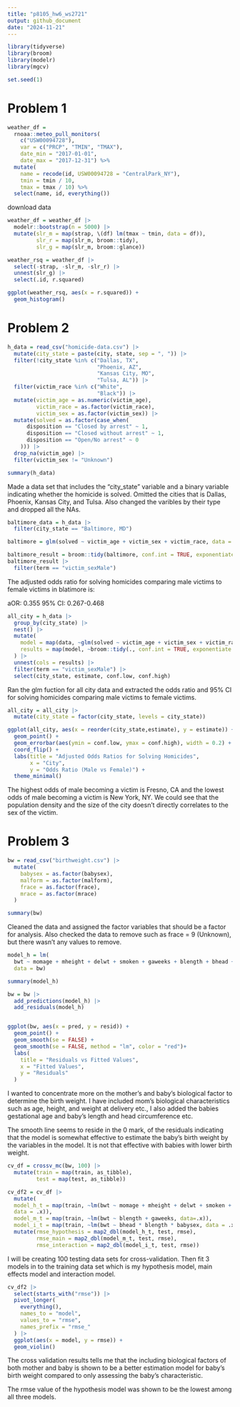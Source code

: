 ```yaml
---
title: "p8105_hw6_ws2721"
output: github_document
date: "2024-11-21"
---
```


```r
library(tidyverse)
library(broom)
library(modelr)
library(mgcv)

set.seed(1)
```

# Problem 1

```r
weather_df = 
  rnoaa::meteo_pull_monitors(
    c("USW00094728"),
    var = c("PRCP", "TMIN", "TMAX"), 
    date_min = "2017-01-01",
    date_max = "2017-12-31") %>%
  mutate(
    name = recode(id, USW00094728 = "CentralPark_NY"),
    tmin = tmin / 10,
    tmax = tmax / 10) %>%
  select(name, id, everything())
```

download data

```r
weather_df = weather_df |> 
  modelr::bootstrap(n = 5000) |> 
  mutate(slr_m = map(strap, \(df) lm(tmax ~ tmin, data = df)),
         slr_r = map(slr_m, broom::tidy),
         slr_g = map(slr_m, broom::glance))
```


```r
weather_rsq = weather_df |> 
  select(-strap, -slr_m, -slr_r) |> 
  unnest(slr_g) |> 
  select(.id, r.squared)

ggplot(weather_rsq, aes(x = r.squared)) +
  geom_histogram()
```


# Problem 2

```r

h_data = read_csv("homicide-data.csv") |> 
  mutate(city_state = paste(city, state, sep = ", ")) |> 
  filter(!city_state %in% c("Dallas, TX", 
                            "Phoenix, AZ", 
                            "Kansas City, MO", 
                            "Tulsa, AL")) |> 
  filter(victim_race %in% c("White", 
                            "Black")) |> 
  mutate(victim_age = as.numeric(victim_age),
         victim_race = as.factor(victim_race),
         victim_sex = as.factor(victim_sex)) |> 
  mutate(solved = as.factor(case_when(
      disposition == "Closed by arrest" ~ 1,
      disposition == "Closed without arrest" ~ 1,
      disposition == "Open/No arrest" ~ 0
    ))) |> 
  drop_na(victim_age) |> 
  filter(victim_sex != "Unknown")

summary(h_data)
```

Made a data set that includes the "city_state" variable and a binary variable indicating whether the homicide is solved. Omitted the cities that is Dallas, Phoenix, Kansas City, and Tulsa. Also changed the varibles by their type and dropped all the NAs.

```r
baltimore_data = h_data |> 
  filter(city_state == "Baltimore, MD")

baltimore = glm(solved ~ victim_age + victim_sex + victim_race, data = baltimore_data, family = binomial())

baltimore_result = broom::tidy(baltimore, conf.int = TRUE, exponentiate = TRUE)
baltimore_result |> 
  filter(term == "victim_sexMale")
```

The adjusted odds ratio for solving homicides comparing male victims to female victims in blatimore is:

aOR: 0.355
95% CI: 0.267-0.468

```r
all_city = h_data |> 
  group_by(city_state) |> 
  nest() |> 
  mutate(
    model = map(data, ~glm(solved ~ victim_age + victim_sex + victim_race, data = ., family = binomial())),
    results = map(model, ~broom::tidy(., conf.int = TRUE, exponentiate = TRUE))
  ) |> 
  unnest(cols = results) |> 
  filter(term == "victim_sexMale") |> 
  select(city_state, estimate, conf.low, conf.high)
```

Ran the glm fuction for all city data and extracted the odds ratio and 95% CI for solving homicides comparing male victims to female victims.

```r
all_city = all_city |> 
  mutate(city_state = factor(city_state, levels = city_state))

ggplot(all_city, aes(x = reorder(city_state,estimate), y = estimate)) +
  geom_point() +
  geom_errorbar(aes(ymin = conf.low, ymax = conf.high), width = 0.2) +
  coord_flip() +
  labs(title = "Adjusted Odds Ratios for Solving Homicides",
       x = "City",
       y = "Odds Ratio (Male vs Female)") +
  theme_minimal()
```

The highest odds of male becoming a victim is Fresno, CA and the lowest odds of male becoming a victim is New York, NY.
We could see that the population density and the size of the city doesn't directly correlates to the sex of the victim.

# Problem 3

```r
bw = read_csv("birthweight.csv") |> 
  mutate(
    babysex = as.factor(babysex),
    malform = as.factor(malform),
    frace = as.factor(frace),
    mrace = as.factor(mrace)
  )

summary(bw)
```

Cleaned the data and assigned the factor variables that should be a factor for analysis. Also checked the data to remove such as frace = 9 (Unknown), but there wasn't any values to remove.

```r
model_h = lm(
  bwt ~ momage + mheight + delwt + smoken + gaweeks + blength + bhead + babysex,
  data = bw)

summary(model_h)

bw = bw |> 
  add_predictions(model_h) |> 
  add_residuals(model_h)


ggplot(bw, aes(x = pred, y = resid)) +
  geom_point() +
  geom_smooth(se = FALSE) +
  geom_smooth(se = FALSE, method = "lm", color = "red")+
  labs(
    title = "Residuals vs Fitted Values",
    x = "Fitted Values",
    y = "Residuals"
  )
```

I wanted to concentrate more on the mother's and baby's biological factor to determine the birth weight. I have included mom's biological characteristics such as age, height, and weight at delivery etc., I also added the babies gestational age and baby's length and head circumference etc.

The smooth line seems to reside in the 0 mark, of the residuals indicating that the model is somewhat effective to estimate the baby's birth weight by the variables in the model. It is not that effective with babies with lower birth weight.

```r
cv_df = crossv_mc(bw, 100) |> 
  mutate(train = map(train, as_tibble),
         test = map(test, as_tibble))

cv_df2 = cv_df |> 
  mutate(
  model_h_t = map(train, ~lm(bwt ~ momage + mheight + delwt + smoken + gaweeks + blength + bhead + babysex,
  data = .x)),
  model_m_t = map(train, ~lm(bwt ~ blength + gaweeks, data=.x)),
  model_i_t = map(train, ~lm(bwt ~ bhead * blength * babysex, data = .x))) |> 
  mutate(rmse_hypothesis = map2_dbl(model_h_t, test, rmse),
         rmse_main = map2_dbl(model_m_t, test, rmse),
         rmse_interaction = map2_dbl(model_i_t, test, rmse))
```

I will be creating 100 testing data sets for cross-validation.
Then fit 3 models in to the training data set which is my hypothesis model, main effects model and interaction model.

```r
cv_df2 |>  
  select(starts_with("rmse")) |>  
  pivot_longer(
    everything(),
    names_to = "model", 
    values_to = "rmse",
    names_prefix = "rmse_"
  ) |> 
  ggplot(aes(x = model, y = rmse)) + 
  geom_violin()
```

The cross validation results tells me that the including biological factors of both mother and baby is shown to be a better estimation model for baby's birth weight compared to only assessing the baby's characteristic.

The rmse value of the hypothesis model was shown to be the lowest among all three models.
